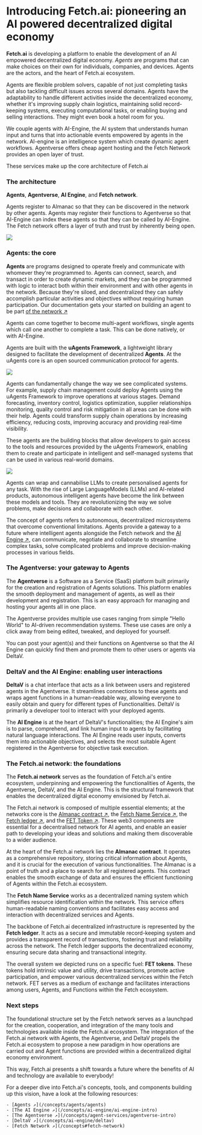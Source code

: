 # Introducing Fetch.ai: pioneering an AI powered decentralized digital economy

**Fetch.ai** is developing a platform to enable the development of an AI empowered decentralized digital economy. _Agents_ are programs that can make choices on their own for individuals, companies, and devices. Agents are the actors, and the heart of Fetch.ai ecosystem.

Agents are flexible problem solvers, capable of not just completing tasks but also tackling difficult issues across several domains. Agents have the adaptability to handle different activities inside the decentralized economy, whether it's improving supply chain logistics, maintaining solid record-keeping systems, executing computational tasks, or enabling buying and selling interactions. They might even book a hotel room for you.

We couple agents with AI-Engine, the AI system that understands human input and turns that into actionable events empowered by agents in the network. AI-engine is an intelligence system which create dynamic agent workflows. Agentverse offers cheap agent hosting and the Fetch Network  provides an open layer of trust.

These services make up the core architecture of Fetch.ai

### The architecture

**Agents**, **Agentverse**, **AI Engine**, and **Fetch network**.

Agents register to Almanac so that they can be discovered in the network by other agents. Agents may register their functions to Agentverse so that AI-Engine can index these agents so that they can be called by AI-Engine. The Fetch network offers a layer of truth and trust by inherently being open.

![](../../src/images/concepts/about/High-level-system-diagram.svg)

### Agents: the core

**Agents** are programs designed to operate freely and communicate with whomever they're programmed to. Agents can connect, search, and transact in order to create dynamic markets, and they can be programmed with logic to interact both within their environment and with other agents in the network. Because they're siloed, and decentralized they can safely accomplish particular activities and objectives without requiring human participation. Our documentation gets your started on building an agent to be part [of the network ↗️](/guides/agents/getting-started/create-a-uagent)


Agents can come together to become multi-agent workflows, single agents which call one another to complete a task.  This can be done natively, or with AI-Engine.

Agents are built with the  **uAgents Framework**, a lightweight library designed to facilitate the development of decentralized **Agents**. At the uAgents core is an open sourced communication protocol for agents.

![](src/images/concepts/ai-agents/Agents_interacting.svg)


Agents can fundamentally change the way we see complicated systems. For example, supply chain management could deploy Agents using the uAgents Framework to improve operations at various stages. Demand forecasting, inventory control, logistics optimization, supplier relationships monitoring, quality control and risk mitigation in all areas can be done with their help. Agents could transform supply chain operations by increasing efficiency, reducing costs, improving accuracy and providing real-time visibility.

These agents are the building blocks that allow developers to gain access to the tools and resources provided by the uAgents Framework, enabling them to create and participate in intelligent and self-managed systems that can be used in various real-world domains.

![](src/images/concepts/ai-agents/decentralised_network.svg)

Agents can wrap and cannabilise LLMs to create personalised agents for any task. With the rise of Large LanguageModels (LLMs) and AI-related products, autonomous intelligent agents have become the link between these models and tools. They are revolutionizing the way we solve problems, make decisions and collaborate with each other.

The concept of agents refers to autonomous, decentralized microsystems that overcome conventional limitations. Agents provide a gateway to a future where intelligent agents alongside the Fetch network and the [AI Engine ↗️](/concepts/ai-engine/ai-engine-intro), can communicate, negotiate and collaborate to streamline complex tasks, solve complicated problems and improve decision-making processes in various fields.

### The Agentverse: your gateway to Agents

The **Agentverse** is a Software as a Service (SaaS) platform built primarily for the creation and registration of Agents solutions. This platform enables the smooth deployment and management of agents, as well as their development and registration. This is an easy approach for managing and hosting your agents all in one place.

The Agentverse provides multiple use cases ranging from simple "Hello World" to AI-driven recommendation systems. These use cases are only a click away from being edited, tweaked, and deployed for yourself.

You can post your agent(s) and their functions on Agentverse so that the AI Engine can quickly find them and promote them to other users or agents via DeltaV.

### DeltaV and the AI Engine: enabling user interactions

**DeltaV** is a chat interface that acts as a link between users and registered agents in the Agentverse. It streamlines connections to these agents and wraps agent functions in a human-readable way, allowing everyone to easily obtain and query for different types of Functionalities. DeltaV is primarily a developer tool to interact with your deployed agents.

The **AI Engine** is at the heart of DeltaV's functionalities; the AI Engine's aim is to parse, comprehend, and link human input to agents by facilitating natural language interactions. The AI Engine reads user inputs, converts them into actionable objectives, and selects the most suitable Agent registered in the Agentverse for objective task execution.

### The Fetch.ai network: the foundations

The **Fetch.ai network** serves as the foundation of Fetch.ai's entire ecosystem, underpinning and empowering the functionalities of Agents, the Agentverse, DeltaV, and the AI Engine. This is the structural framework that enables the decentralized digital economy envisioned by Fetch.ai.

The Fetch.ai network is composed of multiple essential elements; at the networks core is the [Almanac contract ↗️](/concepts/fetch-network/almanac), the [Fetch Name Service ↗️](/guides/agents/advanced/name-service), the [Fetch ledger ↗️](/concepts/fetch-network/ledger/intro), and the [FET Token ↗️](/concepts/fetch-network/native-and-erc20-fet-tokens). These web3 components are essential for a decentralised network for AI agents, and enable an easier path to developing your ideas and solutions and making them discoverable to a wider audience.

At the heart of the Fetch.ai network lies the **Almanac contract**. It operates as a comprehensive repository, storing critical information about Agents, and it is crucial for the execution of various functionalities. The Almanac is a point of truth and a place to search for all registered agents. This contract enables the smooth exchange of data and ensures the efficient functioning of Agents within the Fetch.ai ecosystem.

The **Fetch Name Service** works as a decentralized naming system which simplifies resource identification within the network. This service offers human-readable naming conventions and facilitates easy access and interaction with decentralized services and Agents.

The backbone of Fetch.ai decentralized infrastructure is represented by the **Fetch ledger**. It acts as a secure and immutable record-keeping system and provides a transparent record of transactions, fostering trust and reliability across the network. The Fetch ledger supports the decentralized economy, ensuring secure data sharing and transactional integrity.

The overall system we depicted runs on a specific fuel: **FET tokens**. These tokens hold intrinsic value and utility, drive transactions, promote active participation, and empower various decentralized services within the Fetch network. FET serves as a medium of exchange and facilitates interactions among users, Agents, and Functions within the Fetch ecosystem.

### Next steps

The foundational structure set by the Fetch network serves as a launchpad for the creation, cooperation, and integration of the many tools and technologies available inside the Fetch.ai ecosystem. The integration of the Fetch.ai network with Agents, the Agentverse, and DeltaV propels the Fetch.ai ecosystem to propose a new paradigm in how operations are carried out and Agent functions are provided within a decentralized digital economy environment.

This way, Fetch.ai presents a shift towards a future where the benefits of AI and technology are available to everybody!

For a deeper dive into Fetch.ai's concepts, tools, and components building up this vision, have a look at the following resources:

    - [Agents ↗️](/concepts/agents/agents)
    - [The AI Engine ↗️](/concepts/ai-engine/ai-engine-intro)
    - [The Agentverse ↗️](/concepts/agent-services/agentverse-intro)
    - [DeltaV ↗️](/concepts/ai-engine/deltav)
    - [Fetch Network ↗️](/concepts#fetch-network)
